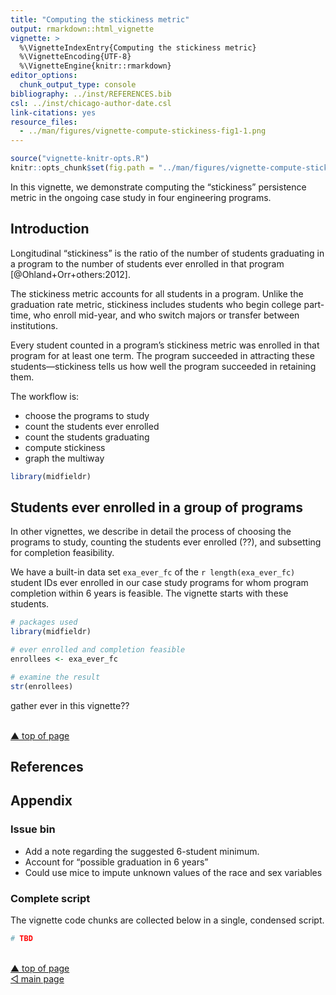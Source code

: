 ```yaml
---
title: "Computing the stickiness metric"
output: rmarkdown::html_vignette
vignette: >
  %\VignetteIndexEntry{Computing the stickiness metric}
  %\VignetteEncoding{UTF-8}
  %\VignetteEngine{knitr::rmarkdown}
editor_options: 
  chunk_output_type: console
bibliography: ../inst/REFERENCES.bib
csl: ../inst/chicago-author-date.csl
link-citations: yes
resource_files:
  - ../man/figures/vignette-compute-stickiness-fig1-1.png
---
```


```r
source("vignette-knitr-opts.R")
knitr::opts_chunk$set(fig.path = "../man/figures/vignette-compute-stickiness-")
```

In this vignette, we demonstrate computing the "stickiness" persistence metric in the ongoing case study in four engineering programs.

## Introduction 

Longitudinal "stickiness" is the ratio of the number of students graduating in a program to the number of students ever enrolled in that program [@Ohland+Orr+others:2012]. 

The stickiness metric accounts for all students in a program. Unlike the graduation rate metric, stickiness includes students who begin college part-time, who enroll mid-year, and who switch majors or transfer between institutions. 

Every student counted in a program's stickiness metric was enrolled in that program for at least one term. The program succeeded in attracting these students---stickiness tells us how well the program succeeded in retaining them. 

The workflow is: 

- choose the programs to study
- count the students ever enrolled
- count the students graduating  
- compute stickiness 
- graph the multiway


```r
library(midfieldr)
```




## Students ever enrolled in a group of programs

In other vignettes, we describe in detail the process of choosing the programs to study, counting the students ever enrolled (??), and subsetting for completion feasibility. 

We have a built-in data set `exa_ever_fc` of the `r length(exa_ever_fc)` student IDs ever enrolled in our case study programs for whom program completion within 6 years is feasible. The vignette starts with these students. 

```r
# packages used
library(midfieldr)

# ever enrolled and completion feasible
enrollees <- exa_ever_fc

# examine the result
str(enrollees)
```




  gather ever in this vignette??








<br>
<a href="#top">&#9650; top of page</a>   




## References

<div id="refs"></div>





## Appendix

### Issue bin

- Add a note regarding the suggested 6-student minimum. 
- Account for "possible graduation in 6 years"
- Could use mice to impute unknown values of the race and sex variables 

### Complete script

The vignette code chunks are collected below in a single, condensed script.

```r
# TBD
```

<br>
<a href="#top"         >&#9650;     top of page </a>     
<a href="../index.html">&#9665;       main page </a> 



